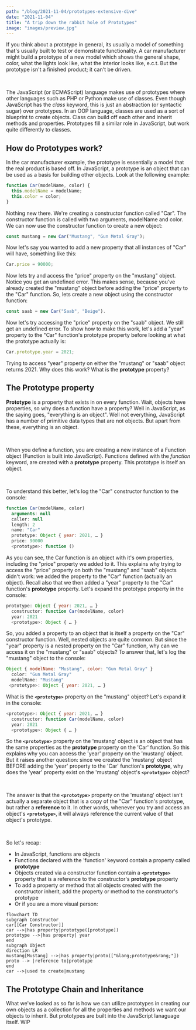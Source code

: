 ```yaml
---
path: "/blog/2021-11-04/prototypes-extensive-dive"
date: "2021-11-04"
title: "A trip down the rabbit hole of Prototypes"
image: "images/preview.jpg"
---
```


If you think about a prototype in general, its usually a model of something that's usually built to test or demonstrate functionality. A car manufacturer might build a prototype of a new model which shows the general shape, color, what the lights look like, what the interior looks like, e.c.t. But the prototype isn't a finished product; it can't be driven.

<br />

The JavaScript (or ECMAScript) language makes use of prototypes where other languages such as PHP or Python make use of classes. Even though JavaScript has the _class_ keyword, this is just an abstraction (or syntactic sugar) over prototypes. In an OOP language, classes are used as a sort of blueprint to create objects. Class can build off each other and inherit methods and properties. Prototypes fill a similar role in JavaScript, but work quite differently to classes.

## How do Prototypes work?

In the car manufacturer example, the prototype is essentially a model that the real product is based off. In JavaScript, a prototype is an object that can be used as a basis for building other objects. Look at the following example:

```javascript
function Car(modelName, color) {
  this.modelName = modelName;
  this.color = color;
}
```

Nothing new there. We're creating a constructor function called "Car". The constructor function is called with two arguments, modelName and color. We can now use the constructor function to create a new object:

```javascript
const mustang = new Car("Mustang", "Gun Metal Gray");
```

Now let's say you wanted to add a new property that all instances of "Car" will have, something like this:

```javascript
Car.price = 90000;
```

Now lets try and access the "price" property on the "mustang" object. Notice you get an undefined error. This makes sense, because you've already created the "mustang" object before adding the "price" property to the "Car" function. So, lets create a new object using the constructor function:

```javascript
const saab = new Car("Saab", "Beige").
```

Now let's try accessing the "price" property on the "saab" object. We still get an undefined error. To show how to make this work, let's add a "year" property to the "Car" function's prototype property before looking at what the prototype actually is:

```javascript
Car.prototype.year = 2021;
```

Trying to access "year" property on either the "mustang" or "saab" object returns 2021. Why does this work? What is the **prototype** property?

## The Prototype property

**Prototype** is a property that exists in on every function. Wait, objects have properties, so why does a function have a property? Well in JavaScript, as the saying goes, "everything is an object". Well not everything, JavaScript has a number of primitive data types that are not objects. But apart from these, everything is an object.

<br />

When you define a function, you are creating a new instance of a Function object (Function is built into JavaScript). Functions defined with the _function_ keyword, are created with a **prototype** property. This prototype is itself an object.

<br />

To understand this better, let's log the "Car" constructor function to the console:

```javascript
function Car(modelName, color)
  arguments: null
  caller: null
  length: 2
  name: "Car"
  prototype: Object { year: 2021, … }
  price: 90000
  <prototype>: function ()
```

As you can see, the Car function is an object with it's own properties, including the "price" property we added to it. This explains why trying to access the "price" property on both the "mustang" and "saab" objects didn't work: we added the property to the "Car" function (actually an object). Recall also that we then added a "year" property to the "Car" function's **prototype** property. Let's expand the prototype property in the console:

```javascript
prototype: Object { year: 2021, … }
  constructor: function Car(modelName, color)
  year: 2021​​
  <prototype>: Object { … }
```

So, you added a property to an object that is itself a property on the "Car" constructor function. Well, nested objects are quite common. But since the "year" property is a nested property on the "Car" function, why can we access it on the "mustang" or "saab" objects? To answer that, let's log the "mustang" object to the console:

```javascript
Object { modelName: "Mustang", color: "Gun Metal Gray" }
  color: "Gun Metal Gray"
  modelName: "Mustang"
​ <prototype>: Object { year: 2021, … }
```

What is the **`<prototype>`** property on the "mustang" object? Let's expand it in the console:

```javascript
<prototype>: Object { year: 2021, … }
  constructor: function Car(modelName, color)
  year: 2021
  <prototype>: Object { … }
```

So the **`<prototype>`** property on the 'mustang' object is an object that has the same properties as the **prototype** property on the 'Car' function. So this explains why you can access the 'year' property on the 'mustang' object. But it raises another question: since we created the 'mustang' object BEFORE adding the 'year' property to the 'Car' function's **prototype**, why does the 'year' property exist on the 'mustang' object's **`<prototype>`** object?

<br />

The answer is that the **`<prototype>`** property on the 'mustang' object isn't actually a separate object that is a copy of the "Car" function's prototype, but rather a **reference** to it. In other words, whenever you try and access an object's **`<prototype>`**, it will always reference the current value of that object's prototype.

<br />

So let's recap:

- In JavaScript, functions are objects
- Functions declared with the 'function' keyword contain a property called **prototype**
- Objects created via a constructor function contain a **`<prototype>`** property that is a reference to the constructor's **prototype** property
- To add a property or method that all objects created with the constructor inherit, add the property or method to the constructor's prototype
- Or if you are a more visual person:

```mermaid
flowchart TD
subgraph Constructor
car[[Car Constructor]]
car -->|has property|prototype([prototype])
prototype -->|has property| year
end
subgraph Object
direction LR
mustang[Mustang] -->|has property|proto(["&lang;prototype&rang;"])
proto --> |reference to|prototype
end
car -->|used to create|mustang
```

## The Prototype Chain and Inheritance

What we've looked as so far is how we can utilize prototypes in creating our own objects as a collection for all the properties and methods we want our objects to inherit. But prototypes are built into the JavaScript lanaguage itself. WIP
